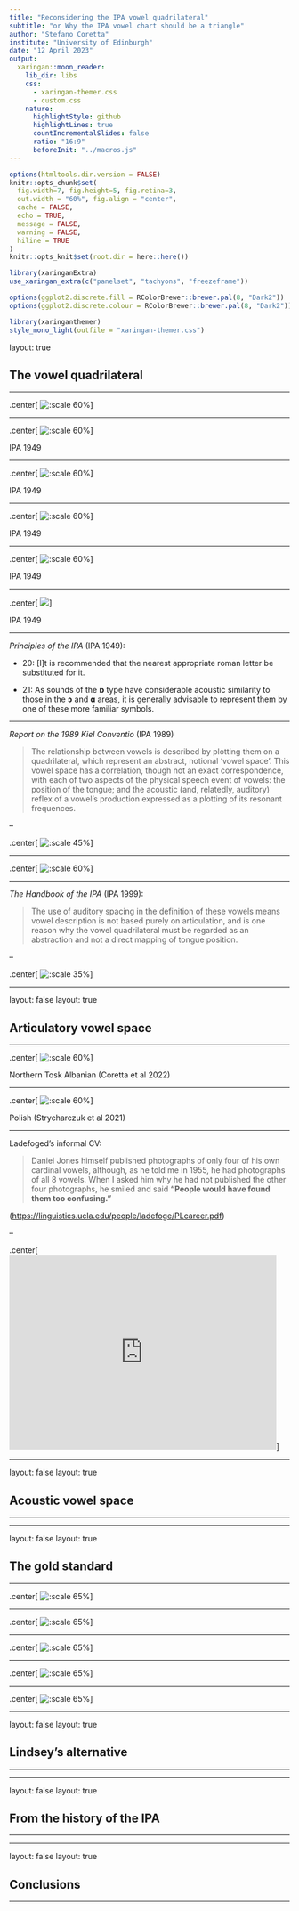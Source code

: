 ```yaml
---
title: "Reconsidering the IPA vowel quadrilateral"
subtitle: "or Why the IPA vowel chart should be a triangle"
author: "Stefano Coretta"
institute: "University of Edinburgh"
date: "12 April 2023"
output:
  xaringan::moon_reader:
    lib_dir: libs
    css:
      - xaringan-themer.css
      - custom.css
    nature:
      highlightStyle: github
      highlightLines: true
      countIncrementalSlides: false
      ratio: "16:9"
      beforeInit: "../macros.js"
---
```


```r
options(htmltools.dir.version = FALSE)
knitr::opts_chunk$set(
  fig.width=7, fig.height=5, fig.retina=3,
  out.width = "60%", fig.align = "center",
  cache = FALSE,
  echo = TRUE,
  message = FALSE, 
  warning = FALSE,
  hiline = TRUE
)
knitr::opts_knit$set(root.dir = here::here())

library(xaringanExtra)
use_xaringan_extra(c("panelset", "tachyons", "freezeframe"))

options(ggplot2.discrete.fill = RColorBrewer::brewer.pal(8, "Dark2"))
options(ggplot2.discrete.colour = RColorBrewer::brewer.pal(8, "Dark2"))
```

```r
library(xaringanthemer)
style_mono_light(outfile = "xaringan-themer.css")
```

layout: true

## The vowel quadrilateral

---

.center[
![:scale 60%](img/IPA_DejaVu_2020_V_1200.png)
]

---

.center[
![:scale 60%](img/trapez-1.png)
]

IPA 1949

---

.center[
![:scale 60%](img/trapez-2.png)
]

IPA 1949

---

.center[
![:scale 60%](img/trapez-3.png)
]

IPA 1949

---

.center[
![:scale 60%](img/trapez-4.png)
]

IPA 1949

---

.center[
![](img/trapez-5-6.png)
]

IPA 1949

---

*Principles of the IPA* (IPA 1949):

- 20: [I]t is recommended that the nearest appropriate roman letter be substituted for it.

- 21: As sounds of the **ɒ** type have considerable acoustic similarity to those in the **ɔ** and **ɑ** areas, it is generally advisable to represent them by one of these more familiar symbols.

---

*Report on the 1989 Kiel Conventio* (IPA 1989)

> The relationship between vowels is described by plotting them on a quadrilateral, which represent an abstract, notional 'vowel space'. This vowel space has a correlation, though not an exact correspondence, with each of two aspects of the physical speech event of vowels: the position of the tongue; and the acoustic (and, relatedly, auditory) reflex of a vowel's production expressed as a plotting of its resonant frequences.

--

.center[
![:scale 45%](img/trapez-7.png)
]

---

.center[
![:scale 60%](img/IPA_DejaVu_2020_V_1200.png)
]

---

*The Handbook of the IPA* (IPA 1999):

> The use of auditory spacing in the definition of these vowels means vowel description is not based purely on articulation, and is one reason why the vowel quadrilateral must be regarded as an abstraction and not a direct mapping of tongue position.

--

.center[
![:scale 35%](img/card-vowels.png)
]

---

layout: false
layout: true

## Articulatory vowel space

---

.center[
![:scale 60%](img/alb-uti-vowels-gam.png)
]

Northern Tosk Albanian (Coretta et al 2022)

---

.center[
![:scale 60%](img/pol-uti-vowels-gam.png)
]

Polish (Strycharczuk et al 2021)

---

Ladefoged's informal CV:

> Daniel Jones himself published photographs of only four of his own cardinal vowels, although, as he told me in 1955, he had photographs of all 8 vowels. When I asked him why he had not published the other four photographs, he smiled and said **"People would have found them too confusing."**

(<https://linguistics.ucla.edu/people/ladefoge/PLcareer.pdf>)

--

.center[
<iframe src="https://giphy.com/embed/jivGITd768psP80B2i" width="480" height="350" frameBorder="0" class="giphy-embed" allowFullScreen></iframe>
]

---

layout: false
layout: true

## Acoustic vowel space

---

---

layout: false
layout: true

## The gold standard

---

.center[
![:scale 65%](img/ipa-vowels-1.png)
]

---

.center[
![:scale 65%](img/ipa-vowels-2.png)
]

---

.center[
![:scale 65%](img/within-vowel-disp.png)
]

---

.center[
![:scale 65%](img/between-vowel-disp.png)
]

---

.center[
![:scale 65%](img/mean-between-vowel-disp.png)
]


---

layout: false
layout: true

## Lindsey's alternative

---

---

layout: false
layout: true

## From the history of the IPA

---

---

layout: false
layout: true

## Conclusions

---
